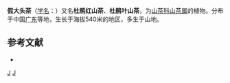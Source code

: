 {{Speciesbox 
| taxon = Camellia azalea
| authority =  C.F.Wei
| image = Camellia changii - Kunming Botanical Garden - DSC02888.JPG
|synonyms = 
* ''Camellia changii'' C.X.Ye
}}

'''假大头茶'''（[[学名|学名]]：{{lang|la|''Camellia azalea''}}）又名'''杜鹃红山茶'''、'''杜鹃叶山茶'''，为[[山茶科|山茶科]][[山茶属|山茶属]]的植物。分布于中国[[广东|广东]]等地，生长于海拔540米的地区，多生于山地。

== 参考文献 ==
<div class="references-small">
* {{cite web| url =http://www.bioinfo.cn/db05/KmzwSpecies.php?action=view&id=28954| title =假大头茶| work =《中国高等植物数据库全库》| publisher =中国科学院微生物研究所| author =昆明植物研究所| accessdate =2009-02-26| archive-date =2018-06-28| archive-url =https://web.archive.org/web/20180628204035/http://www.bioinfo.cn/db05/KmzwSpecies.php?action=view| dead-url =yes}}
</div>
{{Commons category|Camellia azalea}}
{{Taxonbar}}

[[Category:山茶属|J]]
[[Category:广东植物|J]]
{{plant-stub}}